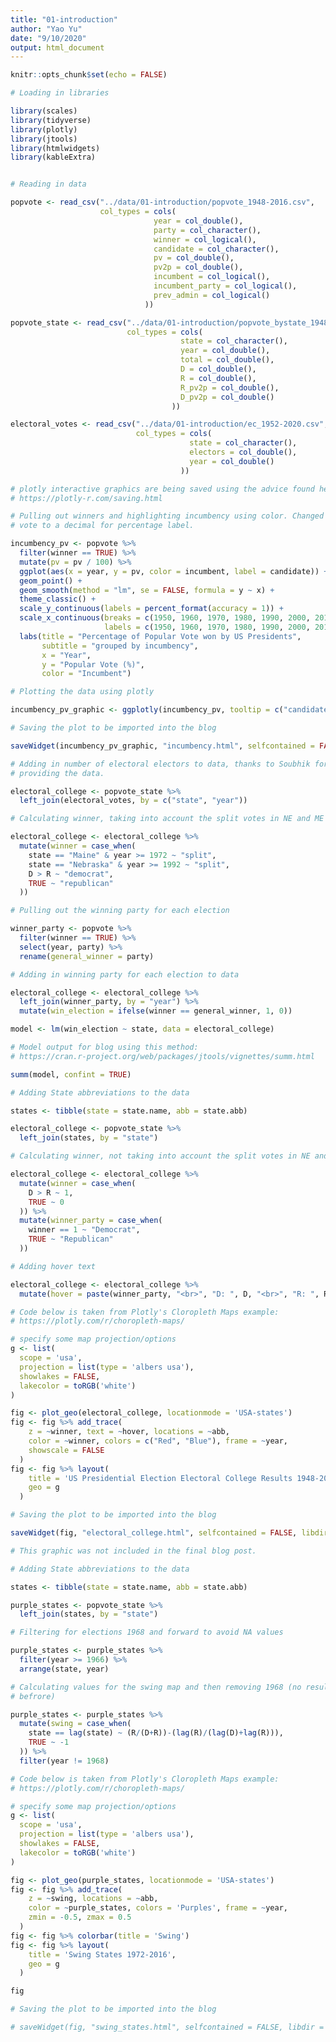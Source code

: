 ```yaml
---
title: "01-introduction"
author: "Yao Yu"
date: "9/10/2020"
output: html_document
---
```


```r
knitr::opts_chunk$set(echo = FALSE)

# Loading in libraries

library(scales)
library(tidyverse)
library(plotly)
library(jtools)
library(htmlwidgets)
library(kableExtra)


# Reading in data

popvote <- read_csv("../data/01-introduction/popvote_1948-2016.csv",
                    col_types = cols(
                                year = col_double(),
                                party = col_character(),
                                winner = col_logical(),
                                candidate = col_character(),
                                pv = col_double(),
                                pv2p = col_double(),
                                incumbent = col_logical(),
                                incumbent_party = col_logical(),
                                prev_admin = col_logical()
                              ))

popvote_state <- read_csv("../data/01-introduction/popvote_bystate_1948-2016.csv",
                          col_types = cols(
                                      state = col_character(),
                                      year = col_double(),
                                      total = col_double(),
                                      D = col_double(),
                                      R = col_double(),
                                      R_pv2p = col_double(),
                                      D_pv2p = col_double()
                                    ))

electoral_votes <- read_csv("../data/01-introduction/ec_1952-2020.csv",
                            col_types = cols(
                                        state = col_character(),
                                        electors = col_double(),
                                        year = col_double()
                                      ))

```

```r

# plotly interactive graphics are being saved using the advice found here:
# https://plotly-r.com/saving.html

# Pulling out winners and highlighting incumbency using color. Changed popular
# vote to a decimal for percentage label.

incumbency_pv <- popvote %>% 
  filter(winner == TRUE) %>%
  mutate(pv = pv / 100) %>% 
  ggplot(aes(x = year, y = pv, color = incumbent, label = candidate)) +
  geom_point() +
  geom_smooth(method = "lm", se = FALSE, formula = y ~ x) +
  theme_classic() +
  scale_y_continuous(labels = percent_format(accuracy = 1)) +
  scale_x_continuous(breaks = c(1950, 1960, 1970, 1980, 1990, 2000, 2010, 2020), 
                     labels = c(1950, 1960, 1970, 1980, 1990, 2000, 2010, 2020)) +
  labs(title = "Percentage of Popular Vote won by US Presidents",
       subtitle = "grouped by incumbency",
       x = "Year",
       y = "Popular Vote (%)",
       color = "Incumbent")

# Plotting the data using plotly

incumbency_pv_graphic <- ggplotly(incumbency_pv, tooltip = c("candidate", "year", "pv"))

# Saving the plot to be imported into the blog

saveWidget(incumbency_pv_graphic, "incumbency.html", selfcontained = FALSE, libdir = "lib")

```

```r

# Adding in number of electoral electors to data, thanks to Soubhik for
# providing the data.

electoral_college <- popvote_state %>% 
  left_join(electoral_votes, by = c("state", "year"))

# Calculating winner, taking into account the split votes in NE and ME

electoral_college <- electoral_college %>% 
  mutate(winner = case_when(
    state == "Maine" & year >= 1972 ~ "split",
    state == "Nebraska" & year >= 1992 ~ "split",
    D > R ~ "democrat",
    TRUE ~ "republican"
  ))

# Pulling out the winning party for each election

winner_party <- popvote %>% 
  filter(winner == TRUE) %>% 
  select(year, party) %>% 
  rename(general_winner = party)

# Adding in winning party for each election to data

electoral_college <- electoral_college %>% 
  left_join(winner_party, by = "year") %>% 
  mutate(win_election = ifelse(winner == general_winner, 1, 0))

model <- lm(win_election ~ state, data = electoral_college)

# Model output for blog using this method:
# https://cran.r-project.org/web/packages/jtools/vignettes/summ.html

summ(model, confint = TRUE)

```


```r

# Adding State abbreviations to the data

states <- tibble(state = state.name, abb = state.abb)

electoral_college <- popvote_state %>% 
  left_join(states, by = "state")

# Calculating winner, not taking into account the split votes in NE and ME

electoral_college <- electoral_college %>% 
  mutate(winner = case_when(
    D > R ~ 1,
    TRUE ~ 0
  )) %>% 
  mutate(winner_party = case_when(
    winner == 1 ~ "Democrat",
    TRUE ~ "Republican"
  ))

# Adding hover text

electoral_college <- electoral_college %>% 
  mutate(hover = paste(winner_party, "<br>", "D: ", D, "<br>", "R: ", R, sep = ""))

# Code below is taken from Plotly's Cloropleth Maps example:
# https://plotly.com/r/choropleth-maps/

# specify some map projection/options
g <- list(
  scope = 'usa',
  projection = list(type = 'albers usa'),
  showlakes = FALSE,
  lakecolor = toRGB('white')
)

fig <- plot_geo(electoral_college, locationmode = 'USA-states')
fig <- fig %>% add_trace(
    z = ~winner, text = ~hover, locations = ~abb,
    color = ~winner, colors = c("Red", "Blue"), frame = ~year,
    showscale = FALSE
  )
fig <- fig %>% layout(
    title = 'US Presidential Election Electoral College Results 1948-2016',
    geo = g
  )

# Saving the plot to be imported into the blog

saveWidget(fig, "electoral_college.html", selfcontained = FALSE, libdir = "lib")

```

```r

# This graphic was not included in the final blog post.

# Adding State abbreviations to the data

states <- tibble(state = state.name, abb = state.abb)

purple_states <- popvote_state %>% 
  left_join(states, by = "state")

# Filtering for elections 1968 and forward to avoid NA values

purple_states <- purple_states %>% 
  filter(year >= 1966) %>% 
  arrange(state, year)

# Calculating values for the swing map and then removing 1968 (no results from
# befrore)

purple_states <- purple_states %>% 
  mutate(swing = case_when(
    state == lag(state) ~ (R/(D+R))-(lag(R)/(lag(D)+lag(R))),
    TRUE ~ -1
  )) %>% 
  filter(year != 1968)

# Code below is taken from Plotly's Cloropleth Maps example:
# https://plotly.com/r/choropleth-maps/

# specify some map projection/options
g <- list(
  scope = 'usa',
  projection = list(type = 'albers usa'),
  showlakes = FALSE,
  lakecolor = toRGB('white')
)

fig <- plot_geo(purple_states, locationmode = 'USA-states')
fig <- fig %>% add_trace(
    z = ~swing, locations = ~abb,
    color = ~purple_states, colors = 'Purples', frame = ~year,
    zmin = -0.5, zmax = 0.5
  )
fig <- fig %>% colorbar(title = 'Swing')
fig <- fig %>% layout(
    title = 'Swing States 1972-2016',
    geo = g
  )

fig

# Saving the plot to be imported into the blog

# saveWidget(fig, "swing_states.html", selfcontained = FALSE, libdir = "lib")

```

